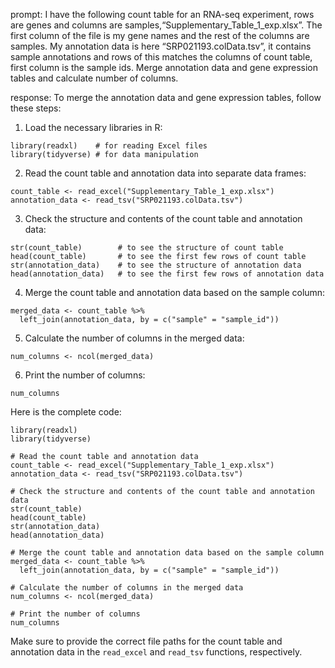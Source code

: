 prompt:
I have the following count table for an RNA-seq experiment, rows are genes and columns are samples,"Supplementary_Table_1_exp.xlsx". The first column of the file is my gene names and the rest of the columns are samples. My annotation data is here "SRP021193.colData.tsv", it contains sample annotations and rows of this matches the columns of count table, first column is the sample ids. Merge annotation data and gene expression tables and calculate number of columns.

response:
To merge the annotation data and gene expression tables, follow these steps:

1. Load the necessary libraries in R:
```
library(readxl)    # for reading Excel files
library(tidyverse) # for data manipulation
```

2. Read the count table and annotation data into separate data frames:
```
count_table <- read_excel("Supplementary_Table_1_exp.xlsx")
annotation_data <- read_tsv("SRP021193.colData.tsv")
```

3. Check the structure and contents of the count table and annotation data:
```
str(count_table)        # to see the structure of count table
head(count_table)       # to see the first few rows of count table
str(annotation_data)    # to see the structure of annotation data
head(annotation_data)   # to see the first few rows of annotation data
```

4. Merge the count table and annotation data based on the sample column:
```
merged_data <- count_table %>%
  left_join(annotation_data, by = c("sample" = "sample_id"))
```

5. Calculate the number of columns in the merged data:
```
num_columns <- ncol(merged_data)
```

6. Print the number of columns:
```
num_columns
```

Here is the complete code:

```
library(readxl)
library(tidyverse)

# Read the count table and annotation data
count_table <- read_excel("Supplementary_Table_1_exp.xlsx")
annotation_data <- read_tsv("SRP021193.colData.tsv")

# Check the structure and contents of the count table and annotation data
str(count_table)
head(count_table)
str(annotation_data)
head(annotation_data)

# Merge the count table and annotation data based on the sample column
merged_data <- count_table %>%
  left_join(annotation_data, by = c("sample" = "sample_id"))

# Calculate the number of columns in the merged data
num_columns <- ncol(merged_data)

# Print the number of columns
num_columns
```

Make sure to provide the correct file paths for the count table and annotation data in the `read_excel` and `read_tsv` functions, respectively.
